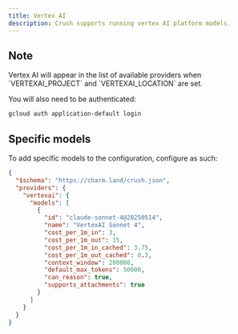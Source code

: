 ```yaml
---
title: Vertex AI
description: Crush supports running vertex AI platform models.
---
```



## Note
<Callout type="info" >
 Vertex AI will appear in the list of available providers when `VERTEXAI_PROJECT` and `VERTEXAI_LOCATION` are set. 
</Callout>

You will also need to be authenticated:

```bash
gcloud auth application-default login
```

## Specific models

To add specific models to the configuration, configure as such:

```json
{
  "$schema": "https://charm.land/crush.json",
  "providers": {
    "vertexai": {
      "models": [
        {
          "id": "claude-sonnet-4@20250514",
          "name": "VertexAI Sonnet 4",
          "cost_per_1m_in": 3,
          "cost_per_1m_out": 15,
          "cost_per_1m_in_cached": 3.75,
          "cost_per_1m_out_cached": 0.3,
          "context_window": 200000,
          "default_max_tokens": 50000,
          "can_reason": true,
          "supports_attachments": true
        }
      ]
    }
  }
}
```